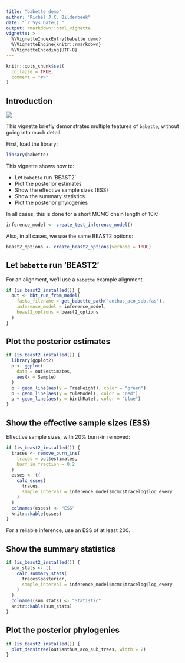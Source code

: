 ```yaml
---
title: "babette demo"
author: "Richèl J.C. Bilderbeek"
date: "`r Sys.Date()`"
output: rmarkdown::html_vignette
vignette: >
  %\VignetteIndexEntry{babette demo}
  %\VignetteEngine{knitr::rmarkdown}
  %\VignetteEncoding{UTF-8}
---
```



```r
knitr::opts_chunk$set(
  collapse = TRUE,
  comment = "#>"
)
```

## Introduction

![](babette_logo.png)

This vignette briefly demonstrates multiple features of `babette`,
without going into much detail.

First, load the library:

```r
library(babette)
```

This vignette shows how to:

 * Let `babette` run 'BEAST2'
 * Plot the posterior estimates
 * Show the effective sample sizes (ESS)
 * Show the summary statistics
 * Plot the posterior phylogenies

In all cases, this is done for a short MCMC chain length of 10K:

```r
inference_model <- create_test_inference_model()
```
Also, in all cases, we use the same BEAST2 options:

```r
beast2_options <- create_beast2_options(verbose = TRUE)
```


## Let `babette` run 'BEAST2'

For an alignment, we'll use a `babette` example alignment.

```r
if (is_beast2_installed()) {
  out <- bbt_run_from_model(
    fasta_filename = get_babette_path("anthus_aco_sub.fas"),
    inference_model = inference_model,
    beast2_options = beast2_options
  )
}
```

## Plot the posterior estimates

```r
if (is_beast2_installed()) {
  library(ggplot2)
  p <- ggplot(
    data = out$estimates,
    aes(x = Sample)
  )
  p + geom_line(aes(y = TreeHeight), color = "green")
  p + geom_line(aes(y = YuleModel), color = "red")
  p + geom_line(aes(y = birthRate), color = "blue")
}
```

## Show the effective sample sizes (ESS)

Effective sample sizes, with 20% burn-in removed:

```r
if (is_beast2_installed()) {
  traces <- remove_burn_ins(
    traces = out$estimates,
    burn_in_fraction = 0.2
  )
  esses <- t(
    calc_esses(
      traces, 
      sample_interval = inference_model$mcmc$tracelog$log_every
    )
  )
  colnames(esses) <- "ESS"
  knitr::kable(esses)
}
```

For a reliable inference, use an ESS of at least 200.

## Show the summary statistics

```r
if (is_beast2_installed()) {
  sum_stats <- t(
    calc_summary_stats(
      traces$posterior,
      sample_interval = inference_model$mcmc$tracelog$log_every
    )
  )
  colnames(sum_stats) <- "Statistic"
  knitr::kable(sum_stats)
}
```

## Plot the posterior phylogenies

```r
if (is_beast2_installed()) {
  plot_densitree(out$anthus_aco_sub_trees, width = 2)
}
```
